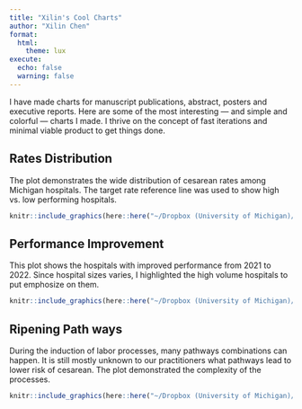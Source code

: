 ```yaml
---
title: "Xilin's Cool Charts"
author: "Xilin Chen"
format:
  html:
    theme: lux
execute:
  echo: false
  warning: false
---
```


I have made charts for manuscript publications, abstract, posters and executive reports. Here are some of the most interesting — and simple and colorful — charts I made. I thrive on the concept of fast iterations and minimal viable product to get things done.

## Rates Distribution

The plot demonstrates the wide distribution of cesarean rates among Michigan hospitals. The target rate reference line was used to show high vs. low performing hospitals. 


```r
knitr::include_graphics(here::here("~/Dropbox (University of Michigan)/xilin_portfolio/cs_by_hosp_cnts_compare_2021_mean.png"))
```

## Performance Improvement 

This plot shows the hospitals with improved performance from 2021 to 2022. Since hospital sizes varies, I highlighted the high volume hospitals to put emphosize on them.

```r
knitr::include_graphics(here::here("~/Dropbox (University of Michigan)/xilin_portfolio/CS_rates_decrease_hospitals_2021_22.png"))
```

## Ripening Path ways

During the induction of labor processes, many pathways combinations can happen. It is still mostly unknown to our practitioners what pathways lead to lower risk of cesarean. The plot demonstrated the complexity of the processes.

```r
knitr::include_graphics(here::here("~/Dropbox (University of Michigan)/xilin_portfolio/ripen_pathways_3.png"))
```




